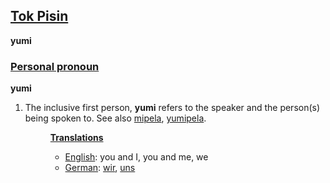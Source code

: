 ==[[Tok Pisin]]==
'''yumi'''

===[[Personal pronoun]]===
'''yumi'''

# The inclusive first person, '''yumi''' refers to the speaker and the person(s) being spoken to. See also [[mipela]], [[yumipela]].
#:'''[[Translation]]s'''
#:*[[English]]: you and I, you and me, we
#:*[[German]]: [[wir]], [[uns]]